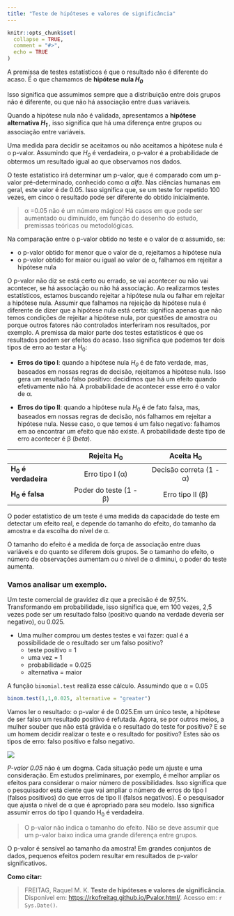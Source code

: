 ```yaml
---
title: "Teste de hipóteses e valores de significância"
---
```


```r
knitr::opts_chunk$set(
  collapse = TRUE,
  comment = "#>", 
  echo = TRUE
)
```

A premissa de testes estatísticos é que o resultado não é diferente do acaso. É o que chamamos de **hipótese nula *H~0~* **

Isso significa que assumimos sempre que a distribuição entre dois grupos não é diferente, ou que não há associação entre duas variáveis.

Quando a hipótese nula não é validada, apresentamos a **hipótese alternativa *H~1~* **, isso significa que há uma diferença entre grupos ou associação entre variáveis.

Uma medida para decidir se aceitamos ou não aceitamos a hipótese nula é o p-valor. Assumindo que *H~0~* é verdadeira, o p-valor é a probabilidade de obtermos um resultado igual ao que observamos nos dados.

O teste estatístico irá determinar um p-valor, que é comparado com um p-valor pré-determinado, conhecido como α *alfa*. Nas ciências humanas em geral, este valor é de 0.05. Isso significa que, se um teste for repetido 100 vezes, em cinco o resultado pode ser diferente do obtido inicialmente. 

> α =0.05 não é um número mágico! Há casos em que pode ser aumentado ou diminuído, em função do desenho do estudo, premissas teóricas ou metodológicas.

Na comparação entre o p-valor obtido no teste e o valor de α assumido, se:

* o p-valor obtido for menor que o valor de α, rejeitamos a hipótese nula
* o p-valor obtido for maior ou igual ao valor de α, falhamos em rejeitar a hipótese nula

O p-valor não diz se está certo ou errado, se vai acontecer ou não vai acontecer, se há associação ou não há associação. Ao realizarmos testes estatísticos, estamos buscando rejeitar a hipótese nula ou falhar em rejeitar a hipótese nula.
Assumir que falhamos na rejeição da hipótese nula é diferente de dizer que a hipótese nula está certa: significa apenas que não temos condições de rejeitar a hipótese nula, por questões de amostra ou porque outros fatores não controlados interferiram nos resultados, por exemplo.
A premissa da maior parte dos testes estatísticos é que os resultados podem ser efeitos do acaso. Isso significa que podemos ter dois tipos de erro ao testar a H~0~:

- **Erros do tipo I**: quando a hipótese nula *H~0~* é de fato verdade, mas, baseados em nossas regras de decisão, rejeitamos a hipótese nula. Isso gera um resultado falso positivo: decidimos que há um efeito quando efetivamente não há. A probabilidade de acontecer esse erro é o valor de α.

- **Erros do tipo II**: quando a hipótese nula *H~0~* é de fato falsa, mas, baseados em nossas regras de decisão, nós falhamos em rejeitar a hipótese nula. Nesse caso, o que temos é um falso negativo: falhamos em ao encontrar um efeito que não existe. A probabilidade deste tipo de erro acontecer é β (*beta*).

|                  |  Rejeita H~0~    | Aceita  H~0~      |
|------------------|:----------------:|:-----------------:|
|**H~0~ é verdadeira** | Erro tipo I (α)   | Decisão correta  (1 - α) |
|**H~0~ é falsa**      | Poder do teste (1 - β)   | Erro tipo II (β)  |

O poder estatístico de um teste é uma medida da capacidade do teste em detectar um efeito real, e depende do tamanho do efeito, do tamanho da amostra e da escolha do nível de α.

O tamanho do efeito é a medida de força de associação entre duas variáveis e do quanto se diferem dois grupos. Se o tamanho do efeito, o número de observações aumentam ou o nível de  α diminui, o poder do teste aumenta.

### Vamos analisar um exemplo.

Um teste comercial de gravidez diz que a precisão é de 97,5%. Transformando em probabilidade, isso significa que, em 100 vezes, 2,5 vezes pode ser um resultado falso (positivo quando na verdade deveria ser negativo), ou 0.025.

* Uma mulher comprou um destes testes e vai fazer: qual é a possibilidade de o resultado ser um falso positivo?
    + teste positivo = 1
    + uma vez = 1
    + probabilidade = 0.025
    + alternativa = maior 

A função `binomial.test` realiza esse cálculo. Assumindo que α = 0.05

```r
binom.test(1,1,0.025, alternative = "greater")
```

Vamos ler o resultado: o p-valor é de 0.025.Em um único teste, a hipótese de ser falso um resultado positivo é refutada. Agora, se por outros meios, a mulher souber que não está grávida e o resultado do teste for positivo? E se um homem decidir realizar o teste e o resultado for positivo? Estes são os tipos de erro: falso positivo e falso negativo.

![ ](https://miro.medium.com/max/619/1*T5mfQqhcn-nB-n7LOiPv6A.png)

*P-valor 0.05* não é um dogma. Cada situação pede um ajuste e uma consideração. Em estudos preliminares, por exemplo, é melhor ampliar os efeitos para considerar o maior número de possibilidades. Isso significa que o pesquisador está ciente que vai ampliar o número de erros do tipo I (falsos positivos) do que erros de tipo II (falsos negativos).
É o pesquisador que ajusta o nível de α que é apropriado para seu modelo. Isso significa assumir erros do tipo I quando H~0~ é verdadeira. 

> O p-valor não indica o tamanho do efeito. Não se deve assumir que um p-valor baixo indica uma grande diferença entre grupos.

O p-valor é sensível ao tamanho da amostra! 
Em grandes conjuntos de dados, pequenos efeitos podem resultar em resultados de p-valor significativos.

**Como citar:**

>FREITAG, Raquel M. K. **Teste de hipóteses e valores de significância**. Disponível em: <https://rkofreitag.github.io/Pvalor.html/>. Acesso em: `r Sys.Date()`.
